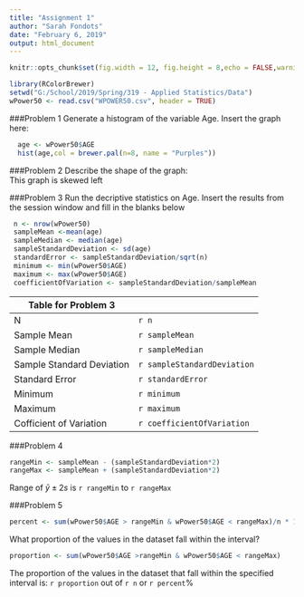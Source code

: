 ```yaml
---
title: "Assignment 1"
author: "Sarah Fondots"
date: "February 6, 2019"
output: html_document
---
```

```r
knitr::opts_chunk$set(fig.width = 12, fig.height = 8,echo = FALSE,warning = FALSE,message = FALSE)
```
```r
library(RColorBrewer)
setwd("G:/School/2019/Spring/319 - Applied Statistics/Data")  
wPower50 <- read.csv("WPOWER50.csv", header = TRUE)  
```

###Problem 1
Generate a histogram of the variable Age.  Insert the graph here:  
```r
  age <- wPower50$AGE 
  hist(age,col = brewer.pal(n=8, name = "Purples"))
```

###Problem 2
Describe the shape of the graph:  
This graph is skewed left

###Problem 3
Run the decriptive statistics on Age.  Insert the results from the session window and fill in the blanks below
```r
 n <- nrow(wPower50)
 sampleMean <-mean(age)
 sampleMedian <- median(age)
 sampleStandardDeviation <- sd(age)
 standardError <- sampleStandardDeviation/sqrt(n)
 minimum <- min(wPower50$AGE)
 maximum <- max(wPower50$AGE)
 coefficientOfVariation <- sampleStandardDeviation/sampleMean
```
|Table for Problem 3|
|------|-------|
| N |  `r n`|
|Sample Mean | `r sampleMean`|
|Sample Median | `r sampleMedian`|
|Sample Standard Deviation | `r sampleStandardDeviation`|
|Standard Error | `r standardError`|
|Minimum | `r minimum`|
|Maximum | `r maximum`|
|Cofficient of Variation | `r coefficientOfVariation`|

###Problem 4
```r
rangeMin <- sampleMean - (sampleStandardDeviation*2)
rangeMax <- sampleMean + (sampleStandardDeviation*2)
```
Range of $\bar{y} \pm 2s$ is `r rangeMin` to `r rangeMax`

###Problem 5
```r
percent <- sum(wPower50$AGE > rangeMin & wPower50$AGE < rangeMax)/n * 100
```
What proportion of the values in the dataset fall within the interval?
```r
proportion <- sum(wPower50$AGE >rangeMin & wPower50$AGE < rangeMax)
```
The proportion of the values in the dataset that fall within the specified interval is: `r proportion` out of `r n` or `r percent`%
